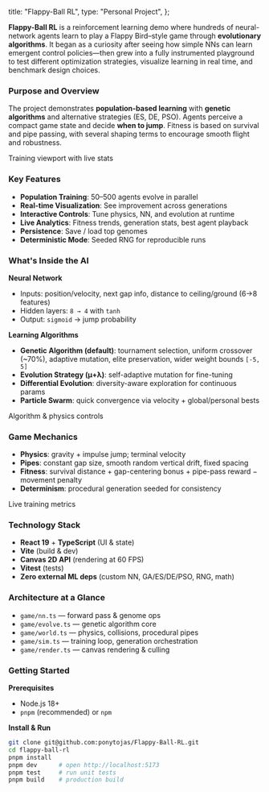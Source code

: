
  title: "Flappy-Ball RL",
  type: "Personal Project",
};

**Flappy-Ball RL** is a reinforcement learning demo where hundreds of neural-network agents learn to play a Flappy Bird–style game through **evolutionary algorithms**. It began as a curiosity after seeing how simple NNs can learn emergent control policies—then grew into a fully instrumented playground to test different optimization strategies, visualize learning in real time, and benchmark design choices.

### Purpose and Overview

The project demonstrates **population-based learning** with **genetic algorithms** and alternative strategies (ES, DE, PSO). Agents perceive a compact game state and decide **when to jump**. Fitness is based on survival and pipe passing, with several shaping terms to encourage smooth flight and robustness.

<div className='flex flex-col justify-center items-center my-8'>
  <ImageWithModal
    src="/projects/flappy/flappy-main.webp"
    alt="Intro: multiple agents flying through pipes, with an overlay showing generation, best fitness, and population charts"
    width={850}
    height={360}
    modalClassName="rounded-xl"
    priority
  />
  <span className="text-sm text-gray-500 dark:text-gray-400">Training viewport with live stats</span>
</div>

### Key Features

- **Population Training**: 50–500 agents evolve in parallel
- **Real-time Visualization**: See improvement across generations
- **Interactive Controls**: Tune physics, NN, and evolution at runtime
- **Live Analytics**: Fitness trends, generation stats, best agent playback
- **Persistence**: Save / load top genomes
- **Deterministic Mode**: Seeded RNG for reproducible runs

### What's Inside the AI

**Neural Network**
- Inputs: position/velocity, next gap info, distance to ceiling/ground (6→8 features)
- Hidden layers: `8 → 4` with `tanh`
- Output: `sigmoid` → jump probability

**Learning Algorithms**
- **Genetic Algorithm (default)**: tournament selection, uniform crossover (~70%), adaptive mutation, elite preservation, wider weight bounds `[-5, 5]`
- **Evolution Strategy (μ+λ)**: self-adaptive mutation for fine-tuning
- **Differential Evolution**: diversity-aware exploration for continuous params
- **Particle Swarm**: quick convergence via velocity + global/personal bests

<div className='flex flex-col justify-center items-center my-8'>
  <ImageWithModal
    src="/projects/flappy/controls.webp"
    alt="Control panel UI with algorithm selector, population size, mutation parameters, and physics sliders"
    width={700}
    height={360}
    modalClassName="rounded-xl"
  />
  <span className="text-sm text-gray-500 dark:text-gray-400">Algorithm & physics controls</span>
</div>

### Game Mechanics

- **Physics**: gravity + impulse jump; terminal velocity
- **Pipes**: constant gap size, smooth random vertical drift, fixed spacing
- **Fitness**: survival distance + gap-centering bonus + pipe-pass reward − movement penalty  
- **Determinism**: procedural generation seeded for consistency

<div className='flex flex-col justify-center items-center my-8'>
  <ImageWithModal
    src="/projects/flappy/charts.webp"
    alt="Fitness charts over time showing best, mean, and diversity metrics"
    width={700}
    height={360}
    modalClassName="rounded-xl"
  />
  <span className="text-sm text-gray-500 dark:text-gray-400">Live training metrics</span>
</div>

### Technology Stack

- **React 19** + **TypeScript** (UI & state)
- **Vite** (build & dev)
- **Canvas 2D API** (rendering at 60 FPS)
- **Vitest** (tests)
- **Zero external ML deps** (custom NN, GA/ES/DE/PSO, RNG, math)

### Architecture at a Glance

- `game/nn.ts` — forward pass & genome ops  
- `game/evolve.ts` — genetic algorithm core  
- `game/world.ts` — physics, collisions, procedural pipes  
- `game/sim.ts` — training loop, generation orchestration  
- `game/render.ts` — canvas rendering & culling

### Getting Started

**Prerequisites**
- Node.js 18+
- `pnpm` (recommended) or `npm`

**Install & Run**
```bash
git clone git@github.com:ponytojas/Flappy-Ball-RL.git
cd flappy-ball-rl
pnpm install
pnpm dev      # open http://localhost:5173
pnpm test     # run unit tests
pnpm build    # production build